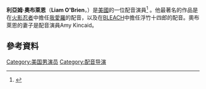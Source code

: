 {{noteTA|G1=Anime|G2=Games}}
{{Infobox person
| image = 
| name = Liam O'Brien
| birthname = Liam Christopher O'Brien
| birth_date = {{Birth date and age|1976|5|28}}
| birth_place = {{USA}}[[威霍肯_(新泽西州)|新泽西州威霍肯]]
| occupation = 配音演員
| yearsactive = 2001–現在
| title =
| spouse = [[Amy_Kincaid|Amy Kincaid]]
| children = 2<ref>{{cite podcast |url=https://itunes.apple.com/us/podcast/allworknoplay/id583666188?mt=2 |title=All Work No Play |website= |publisher= |host=Liam O'Brien and [[Sam_Riegel|Sam Riegel]] |date=December 1, 2012 |time=3:17 |access-date=December 8, 2014 |archive-date=2016-03-06 |archive-url=https://web.archive.org/web/20160306184024/https://itunes.apple.com/us/podcast/allworknoplay/id583666188?mt=2 |dead-url=no }}</ref>
| relatives = 
| ethnic = 
| religion =
| salary = 
| networth = 
| credits = 
| website =
| agent =
}}
'''利亞姆·奧布萊恩'''（'''Liam O'Brien'''，{{bd|1976年|5月28日}}）是[[美國|美國]]的一位配音演員<ref>{{cite web |url=http://www.icv2.com/articles/news/10043.html |title=Finalists for the American Anime Awards |work=ICv2 |date=2007-02-08 |accessdate=2013-08-25 |archive-date=2009-07-07 |archive-url=https://web.archive.org/web/20090707033210/http://www.icv2.com/articles/news/10043.html |dead-url=yes }}</ref> 。他最著名的作品是在[[火影忍者|火影忍者]]中擔任[[我愛羅|我愛羅]]的配音，以及在[[BLEACH|BLEACH]]中擔任浮竹十四郎的配音。奧布萊恩的妻子是配音演員Amy Kincaid。

== 參考資料 ==
{{reflist}}

[[Category:美国男演员|Category:美国男演员]]
[[Category:配音导演|Category:配音导演]]